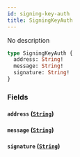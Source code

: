 ```yaml
---
id: signing-key-auth
title: SigningKeyAuth
---
```



No description

```graphql
type SigningKeyAuth {
  address: String!
  message: String!
  signature: String!
}
```


### Fields

#### `address` ([`String`](/cyberconnect-api/reference/scalars/string))




#### `message` ([`String`](/cyberconnect-api/reference/scalars/string))




#### `signature` ([`String`](/cyberconnect-api/reference/scalars/string))






